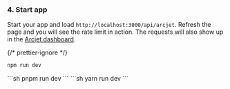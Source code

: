 
### 4. Start app

Start your app and load `http://localhost:3000/api/arcjet`. Refresh the page and
you will see the rate limit in action. The requests will also show up in the
[Arcjet dashboard](https://app.arcjet.com).

{/* prettier-ignore */}
<SelectableContent client:idle syncKey="packageManager">
<Fragment slot="npm">
```sh
npm run dev
```
</Fragment>
<Fragment slot="pnpm">
```sh
pnpm run dev
```
</Fragment>
<Fragment slot="yarn">
```sh
yarn run dev
```
</Fragment>
</SelectableContent>
